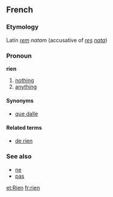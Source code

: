 ==French==
===Etymology===
Latin ''[[rem]] natam'' (accusative of ''[[res]] [[nata]]'')
===Pronoun===
'''rien'''

# [[nothing]]
# [[anything]]

====Synonyms====
*[[que dalle]]

====Related terms====
*[[de rien]]

===See also===
*[[ne]]
*[[pas]]

[[et:Rien]]
[[fr:rien]]